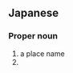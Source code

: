 ==Japanese==
{{ja-kanjitab|どう|しま|k2=じま|r=y|yomi=j}}

===Proper noun===
{{ja-pos|どうじま|proper|hhira=だうじま}}

# a place name
# {{surname|lang=ja|sort=どうじま}}